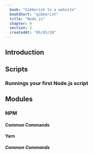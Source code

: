 ```yaml
---
  book: "Gibberish to a website"
  bookShort: "gibberish"
  title: "Node.js"
  chapter: 9
  section: 2
  createdAt: "05/05/20"
---
```


## Introduction

## Scripts

### Runnings your first Node.js script

## Modules

### NPM

#### Common Commands

#### Yarn

##### Common Commands
